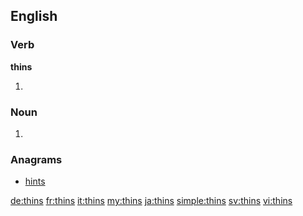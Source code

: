 ==English==

===Verb===
'''thins'''

# {{third-person singular of|thin}}
===Noun===
# {{context|philately}} {{plural of|thin}}
===Anagrams===
* [[hints#English|hints]]

[[de:thins]]
[[fr:thins]]
[[it:thins]]
[[my:thins]]
[[ja:thins]]
[[simple:thins]]
[[sv:thins]]
[[vi:thins]]